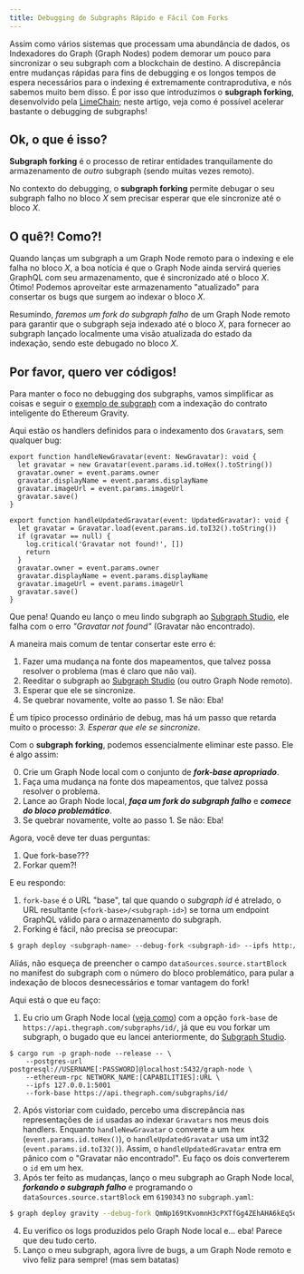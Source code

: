 ```yaml
---
title: Debugging de Subgraphs Rápido e Fácil Com Forks
---
```


Assim como vários sistemas que processam uma abundância de dados, os Indexadores do Graph (Graph Nodes) podem demorar um pouco para sincronizar o seu subgraph com a blockchain de destino. A discrepância entre mudanças rápidas para fins de debugging e os longos tempos de espera necessários para o indexing é extremamente contraprodutiva, e nós sabemos muito bem disso. É por isso que introduzimos o **subgraph forking**, desenvolvido pela [LimeChain](https://limechain.tech/); neste artigo, veja como é possível acelerar bastante o debugging de subgraphs!

## Ok, o que é isso?

**Subgraph forking** é o processo de retirar entidades tranquilamente do armazenamento de _outro_ subgraph (sendo muitas vezes remoto).

No contexto do debugging, o **subgraph forking** permite debugar o seu subgraph falho no bloco _X_ sem precisar esperar que ele sincronize até o bloco _X_.

## O quê?! Como?!

Quando lanças um subgraph a um Graph Node remoto para o indexing e ele falha no bloco _X_, a boa notícia é que o Graph Node ainda servirá queries GraphQL com seu armazenamento, que é sincronizado até o bloco _X_. Ótimo! Podemos aproveitar este armazenamento "atualizado" para consertar os bugs que surgem ao indexar o bloco _X_.

Resumindo, _faremos um fork do subgraph falho_ de um Graph Node remoto para garantir que o subgraph seja indexado até o bloco _X_, para fornecer ao subgraph lançado localmente uma visão atualizada do estado da indexação, sendo este debugado no bloco _X_.

## Por favor, quero ver códigos!

Para manter o foco no debugging dos subgraphs, vamos simplificar as coisas e seguir o [exemplo de subgraph](https://github.com/graphprotocol/graph-tooling/tree/main/examples/ethereum-gravatar) com a indexação do contrato inteligente do Ethereum Gravity.

Aqui estão os handlers definidos para o indexamento dos `Gravatar`s, sem qualquer bug:

```tsx
export function handleNewGravatar(event: NewGravatar): void {
  let gravatar = new Gravatar(event.params.id.toHex().toString())
  gravatar.owner = event.params.owner
  gravatar.displayName = event.params.displayName
  gravatar.imageUrl = event.params.imageUrl
  gravatar.save()
}

export function handleUpdatedGravatar(event: UpdatedGravatar): void {
  let gravatar = Gravatar.load(event.params.id.toI32().toString())
  if (gravatar == null) {
    log.critical('Gravatar not found!', [])
    return
  }
  gravatar.owner = event.params.owner
  gravatar.displayName = event.params.displayName
  gravatar.imageUrl = event.params.imageUrl
  gravatar.save()
}
```

Que pena! Quando eu lanço o meu lindo subgraph ao [Subgraph Studio](https://thegraph.com/studio/), ele falha com o erro _"Gravatar not found"_ (Gravatar não encontrado).

A maneira mais comum de tentar consertar este erro é:

1. Fazer uma mudança na fonte dos mapeamentos, que talvez possa resolver o problema (mas é claro que não vai).
2. Reeditar o subgraph ao [Subgraph Studio](https://thegraph.com/studio/) (ou outro Graph Node remoto).
3. Esperar que ele se sincronize.
4. Se quebrar novamente, volte ao passo 1. Se não: Eba!

É um típico processo ordinário de debug, mas há um passo que retarda muito o processo: _3. Esperar que ele se sincronize._

Com o **subgraph forking**, podemos essencialmente eliminar este passo. Ele é algo assim:

0. Crie um Graph Node local com o conjunto de **_fork-base apropriado_**.
1. Faça uma mudança na fonte dos mapeamentos, que talvez possa resolver o problema.
2. Lance ao Graph Node local, **_faça um fork do subgraph falho_** e **_comece do bloco problemático_**.
3. Se quebrar novamente, volte ao passo 1. Se não: Eba!

Agora, você deve ter duas perguntas:

1. Que fork-base???
2. Forkar quem?!

E eu respondo:

1. `fork-base` é o URL "base", tal que quando o _subgraph id_ é atrelado, o URL resultante (`<fork-base>/<subgraph-id>`) se torna um endpoint GraphQL válido para o armazenamento do subgraph.
2. Forking é fácil, não precisa se preocupar:

```bash
$ graph deploy <subgraph-name> --debug-fork <subgraph-id> --ipfs http://localhost:5001 --node http://localhost:8020
```

Aliás, não esqueça de preencher o campo `dataSources.source.startBlock` no manifest do subgraph com o número do bloco problemático, para pular a indexação de blocos desnecessários e tomar vantagem do fork!

Aqui está o que eu faço:

1. Eu crio um Graph Node local ([veja como](https://github.com/graphprotocol/graph-node#running-a-local-graph-node)) com a opção `fork-base` de `https://api.thegraph.com/subgraphs/id/`, já que eu vou forkar um subgraph, o bugado que eu lancei anteriormente, do [Subgraph Studio](https://thegraph.com/studio/).

```
$ cargo run -p graph-node --release -- \
    --postgres-url postgresql://USERNAME[:PASSWORD]@localhost:5432/graph-node \
    --ethereum-rpc NETWORK_NAME:[CAPABILITIES]:URL \
    --ipfs 127.0.0.1:5001
    --fork-base https://api.thegraph.com/subgraphs/id/
```

2. Após vistoriar com cuidado, percebo uma discrepância nas representações de `id` usadas ao indexar `Gravatars` nos meus dois handlers. Enquanto `handleNewGravatar` o converte a um hex (`event.params.id.toHex()`), o `handleUpdatedGravatar` usa um int32 (`event.params.id.toI32()`). Assim, o `handleUpdatedGravatar` entra em pânico com o "Gravatar não encontrado!". Eu faço os dois converterem o `id` em um hex.
3. Após ter feito as mudanças, lanço o meu subgraph ao Graph Node local, **_forkando o subgraph falho_** e programando o `dataSources.source.startBlock` em `6190343` no `subgraph.yaml`:

```bash
$ graph deploy gravity --debug-fork QmNp169tKvomnH3cPXTfGg4ZEhAHA6kEq5oy1XDqAxqHmW --ipfs http://localhost:5001 --node http://localhost:8020
```

4. Eu verifico os logs produzidos pelo Graph Node local e... eba! Parece que deu tudo certo.
5. Lanço o meu subgraph, agora livre de bugs, a um Graph Node remoto e vivo feliz para sempre! (mas sem batatas)
